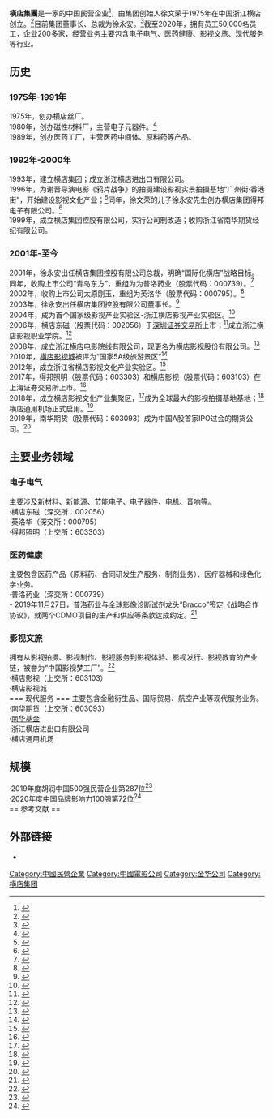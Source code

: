 {{Advert|time=2021-12-29T08:26:32+00:00}}
{{Newsrelease|time=2022-05-17T11:12:04+00:00}}
{{Infobox_Company
|company_name = 橫店集團
|image =File:横店新拍作品.jpg
|image_caption = '''横店大厦'''，位于[[浙江省|浙江省]][[杭州市|杭州市]][[上城区|上城区]][[富春路|富春路]]136号
|image_size = 260
|company_logo =File:HG logo.png|thumb|横店集团图标
|company_type =  民营企业集团
|company_slogan = 扎根横店，拥抱世界，力作最具社会责任心的企业！
|foundation = 1975
|location = 浙江省东阳市横店镇
|key_people = 徐文荣、徐永安
|num_employees = 50000
|industry = 电子电气、医药健康、影视文旅、现代服务
|products = 
|revenue = 851億元人民幣（2019年）
|homepage = https://www.hengdian.com/
}}

'''橫店集團'''是一家{{clarify|多元化}}的中国民营企业<ref>{{Cite web |title=2020中国·浙江·横店航空周 |url=http://www.caacnews.com.cn/special/5706/6029/2020gwytyhkgflt1/202010/t20201023_1312456.html |date=2020-10-23 |publisher=中国民航报社 |dead-url=no }}</ref>，由集团创始人徐文荣于1975年在中国浙江横店创立。<ref>{{Cite web |title=“东方好莱坞”——横店集团入围“中国品牌100强” |url=http://www.brandzg.net/news/2905.html |date=2020-08-18 |publisher=中国品牌发展网 |dead-url=no |6= |access-date=2020-10-28 |archive-date=2020-10-18 |archive-url=https://web.archive.org/web/20201018050229/http://brandzg.net/news/2905.html }}</ref>目前集团董事长、总裁为徐永安。<ref>{{Cite web |title=“2004年度风云浙商评选” |url=http://finance.sina.com.cn/roll/20041026/17301110148.shtml |date=2004-10-26 |publisher=新浪财经 |dead-url=no |access-date=2020-10-28 |archive-date=2006-06-23 |archive-url=https://web.archive.org/web/20060623012800/http://finance.sina.com.cn/roll/20041026/17301110148.shtml }}</ref>截至2020年，拥有员工50,000名员工，企业200多家，经营业务主要包含电子电气、医药健康、影视文旅、现代服务等行业。

== 历史 ==

=== 1975年-1991年 ===

1975年，创办横店丝厂。<br>
1980年，创办磁性材料厂，主营电子元器件。<ref>{{Cite web |title=横店王国背后的徐氏父子：影业帝国从丝厂起家 |url=http://news.sina.com.cn/c/2019-01-07/doc-ihqhqcis3729103.shtml |date=2019-01-07 |publisher=新浪新闻 |dead-url=no |access-date=2019-01-07 |archive-url=https://web.archive.org/web/20201031093738/https://news.sina.com.cn/c/2019-01-07/doc-ihqhqcis3729103.shtml |archive-date=2020-10-31 }}</ref><br>
1989年，创办医药工厂，主营医药中间体、原料药等产品。

=== 1992年-2000年 ===
1993年，建立横店集团；成立浙江横店进出口有限公司。<br>
1996年，为谢晋导演电影《鸦片战争》的拍摄建设影视实景拍摄基地“广州街·香港街”，开始建设影视文化产业；<ref>{{Cite web |title= 徐文荣：一个农民的文化造富梦 |url=http://finance.sina.com.cn/leadership/mroll/20061022/16483008013.shtml |date=2006-10-22 |publisher=新浪财经 |dead-url=no }}</ref>同年，徐文荣的儿子徐永安先生创办横店集团得邦电子有限公司。<ref>{{Cite web |title=横店王国背后的徐氏父子：影业帝国从丝厂起家 |url=https://news.sina.com.cn/c/2019-01-07/doc-ihqhqcis3729103.shtml |date=2019-01-07 |publisher=新浪新闻 |dead-url=no |access-date=2020-10-29 |archive-date=2020-10-31 |archive-url=https://web.archive.org/web/20201031093738/https://news.sina.com.cn/c/2019-01-07/doc-ihqhqcis3729103.shtml }}</ref><br>
1999年，成立横店集团控股有限公司，实行公司制改造；收购浙江省南华期货经纪有限公司。<br>

=== 2001年-至今 ===
2001年，徐永安出任横店集团控股有限公司总裁，明确“国际化横店”战略目标。同年，收购上市公司“青岛东方”，重组为为普洛药业（股票代码：000739）。<ref>{{Cite web |title= 横店集团频频出手 欲做资本大鳄？ |url=http://finance.sina.com.cn/leadership/mroll/20061022/16483008013.shtml |date=2002-10-19 |publisher=新浪财经 |dead-url=no }}</ref><br>
2002年，收购上市公司太原刚玉，重组为英洛华（股票代码：000795）。<ref>{{Cite web |title= 太原刚玉重组 改名英洛华(000795) 今年上半年净利润4712.56万元
 |url=http://finance.sina.com.cn/leadership/mroll/20061022/16483008013.shtml |date=2019-11-13 |publisher=新化月报网 |dead-url=no }}</ref><br>
2003年，徐永安出任横店集团控股有限公司董事长。<ref>{{Cite web |title=徐永安：横店集团控股有限公司董事长 |url=http://finance.sina.com.cn/roll/20041026/17301110148.shtml |date=2004-10-26 |publisher=新浪财经 |dead-url=no |access-date=2020-10-28 |archive-date=2006-06-23 |archive-url=https://web.archive.org/web/20060623012800/http://finance.sina.com.cn/roll/20041026/17301110148.shtml }}</ref><br>
2004年，成为首个国家级影视产业实验区-浙江横店影视产业实验区。<ref>{{Cite web |title=中国首个国家级影视产业实验区在浙江杭州成立 |url=http://www.chinanews.com/n/2004-04-02/26/420923.html |date=2004-04-02 |publisher=中国新闻网 |dead-url=no |access-date=2020-10-28 |archive-date=2004-04-07 |archive-url=https://web.archive.org/web/20040407045256/http://www.chinanews.com/n/2004-04-02/26/420923.html }}</ref><br>
2006年，横店东磁（股票代码：002056）于[[深圳证券交易所|深圳证券交易所]]上市；<ref>{{Cite web |title=2006年8月，横店东磁在深圳交易所成功上市 |url=http://www.chinadmegc.com/about.php |publisher=横店东磁官网 |dead-url=no |access-date=2020-10-28 |archive-date=2020-01-27 |archive-url=https://web.archive.org/web/20200127224412/http://www.chinadmegc.com/about.php }}</ref>成立浙江横店影视职业学院。<ref>{{Cite web |title=横店影视职业学院 |url=http://www.hcft.edu.cn/#/ |publisher=横店影视学院官网 |dead-url=no |access-date=2020-10-28 |archive-date=2020-08-06 |archive-url=https://web.archive.org/web/20200806062639/http://www.hcft.edu.cn/#/ }}</ref><br>
2008年，成立浙江横店电影院线有限公司，现更名为横店影视股份有限公司。<ref>{{Cite web |title= 横店影视简介 |url=https://quotes.money.163.com/data/ipo/xiangqing.html?companycode=80387908|publisher=网易财经 |dead-url=no }}</ref><br>
2010年，[[横店影视城|横店影视城]]被评为“国家5A级旅游景区”<ref>{{Cite web|title=横店影视城经国家旅游局验收评定成为5A级旅游景区|url=http://zjnews.zjol.com.cn/05zjnews/system/2010/04/19/016531383.shtml|date=2010-04-19|publisher=浙江在线|dead-url=no|access-date=2020-10-28|archive-date=2016-06-04|archive-url=https://web.archive.org/web/20160604141050/http://zjnews.zjol.com.cn/05zjnews/system/2010/04/19/016531383.shtml}}</ref><br>
2012年，成立浙江省横店影视文化产业实验区。<ref>{{Cite web |title= 《关于设立横店影视文化产业实验区意见》解读 |url=http://ent.163.com/12/0820/09/89BFBRBA000300B1.html|date=2012-08-20|publisher=网易新闻娱乐板块 |dead-url=no }}</ref><br>
2017年，得邦照明（股票代码：603303）和横店影视（股票代码：603103）在上海证券交易所上市。<ref>{{Cite web |title= 关于横店集团得邦照明股份有限公司人民币普通股股票上市交易的公告 |url=http://www.sse.com.cn/disclosure/announcement/listing/c/c_20170328_4259777.shtml|date=2017-03-29|publisher=上海证券交易所 |dead-url=no }}</ref><br>
2018年，成立横店影视文化产业集聚区，<ref>{{Cite web |title= 全省唯一的文化产业集聚区赋能再出发 横店影视文化产业集聚区成立  |url=https://zj.zjol.com.cn/news.html?id=1470994|date=2020-06-21|publisher=浙江新闻 |dead-url=no }}</ref>成为全球最大的影视拍摄基地基地；<ref>{{Cite web |title= 从浙江的小镇到中国好莱坞，如今成为全球最大的影视拍摄基地  |url=https://k.sina.cn/article_2481483874_93e8706200100n5nl.html?from=travel|date=2020-04-12|publisher=新浪网 |dead-url=no }}</ref>横店通用机场正式启用。<ref>{{Cite web |title= 横店通用机场正式启用 今天通航首飞|url=https://zj.qq.com/a/20180324/008534.htm|date=2018-03-24|publisher=腾讯网 |dead-url=no }}</ref><br>
2019年，南华期货（股票代码：603093）成为中国A股首家IPO过会的期货公司。<ref>{{Cite web |title= 国内首家A股主板上市期货公司南华期货今日正式登陆上交所 |url=https://futures.hexun.com/2019-08-30/198390759.html|date=2018-08-30|publisher=和讯网 |dead-url=no }}</ref><br>

== 主要业务领域 ==
=== 电子电气 ===

主要涉及新材料、新能源、节能电子、电子器件、电机、音响等。<br>
·横店东磁（深交所：002056）<br>
·英洛华（深交所：000795）<br>
·得邦照明（上交所：603303）<br>

=== 医药健康 ===
主要包含医药产品（原料药、合同研发生产服务、制剂业务）、医疗器械和绿色化学业务。<br>
·普洛药业（深交所：000739）<br>
- 2019年11月27日，普洛药业与全球影像诊断试剂龙头“Bracco”签定《战略合作协议》，就两个CDMO项目的生产和供应等条款达成约定。<ref>{{Cite web|title=普洛药业与Bracco签署战略合作协议 深耕CDMO业务|url=http://ggjd.cnstock.com/company/scp_ggjd/tjd_ggkx/201911/4457597.htm|date=2019-11-27|publisher=上海证券报|dead-url=no|access-date=2020-10-28|archive-date=2019-11-28|archive-url=https://web.archive.org/web/20191128211814/http://ggjd.cnstock.com/company/scp_ggjd/tjd_ggkx/201911/4457597.htm}}</ref><br>

=== 影视文旅 ===
拥有从影视拍摄、影视制作、影视服务到影视体验、影视发行、影视教育的产业链，被誉为“中国影视梦工厂”。<ref>{{Cite web|title=横店集团与中国电影基金会战略合作　让横店影视给国防教育插上飞翔的翅膀|url=http://zjsr888.host1.laozhanzhang.com/3g/show.asp?m=1&d=24808|date=2018-05-31|publisher=浙江省浙商研究会|dead-url=no|access-date=2020-10-28|archive-date=2020-11-01|archive-url=https://web.archive.org/web/20201101192358/http://zjsr888.host1.laozhanzhang.com/3g/show.asp?m=1&d=24808}}</ref><br>
·横店影视（上交所：603103）<br>
·横店影视城<br>
=== 现代服务 ===
主要包含金融衍生品、国际贸易、航空产业等现代服务业务。<br>
·南华期货（上交所：603093）<br>
·[[南华基金管理|南华基金]]<br>
·浙江横店进出口有限公司<br>
·横店通用机场<br>

== 规模 ==
·2019年度胡润中国500强民营企业第287位<ref>{{Cite web|title=胡润研究院发布《2019胡润中国500强民营企业》|url=https://www.hurun.net/CN/Article/Details?num=956B3DE566B6|date=2020-01-09|publisher=胡润百富|dead-url=no|access-date=2020-10-28|archive-date=2020-11-28|archive-url=https://web.archive.org/web/20201128075508/http://www.hurun.net/CN/Article/Details?num=956B3DE566B6}}</ref><br>
·2020年度中国品牌影响力100强第72位<ref>{{Cite web|title=2020中国品牌影响力100强排行榜|url=http://www.huaxiaclubs.com/a/benzhanzixun/20200830/359.html|date=2020-09-08|publisher=华夏商邦|dead-url=no|access-date=2020-10-28|archive-date=2020-10-31|archive-url=https://web.archive.org/web/20201031045513/http://www.huaxiaclubs.com/a/benzhanzixun/20200830/359.html}}</ref><br>
== 参考文献 ==

{{Reflist|2}}

== 外部链接 ==
{{Commons category|Hengdian Group}}
<!-- ({{NoMoreLinks}}) -->
<!-- DO NOT ADD MORE LINKS TO THIS ARTICLE. WIKIPEDIA IS NOT A COLLECTION OF LINKS ----- If you think that your link might be useful, instead of placing it here, put it on this article's discussion page first. Links that have not been verified WILL BE DELETED -->
* {{Official website|https://www.hengdian.com/}}

{{横店集团}}
[[Category:中國民營企業|Category:中國民營企業]]
[[Category:中國電影公司|Category:中國電影公司]]
[[Category:金华公司|Category:金华公司]]
[[Category:横店集团|Category:横店集团]]